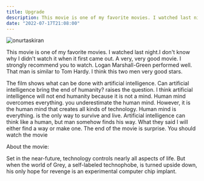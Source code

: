 ```yaml
---
title: Upgrade
description: This movie is one of my favorite movies. I watched last night.I don't know why I didn't watch it when it first came out. A very, very good movie.  
date: "2022-07-17T21:08:00"
---
```



<img className="w-full rounded-xl" src="https://res.cloudinary.com/djfqidbj1/image/upload/v1671153972/f89fjkoqp2apfdwophta.jpg" alt="onurtaskiran" />

This movie is one of my favorite movies. I watched last night.I don't know why I didn't watch it when it first came out. A very, very good movie. I strongly recommend you to watch. Logan Marshall-Green performed well. That man is similar to Tom Hardy. I think this two men very good stars.

The film shows what can be done with artificial intelligence. Can artificial intelligence bring the end of humanity? raises the question. I think artificial intelligence will not end humanity because it is not a mind. Human mind overcomes everything. you underestimate the human mind. However, it is the human mind that creates all kinds of technology. Human mind is everything. is the only way to survive and live. Artificial intelligence can think like a human, but man somehow finds his way. What they said I will either find a way or make one. The end of the movie is surprise. You should watch the movie

About the movie:

Set in the near-future, technology controls nearly all aspects of life. But when the world of Grey, a self-labeled technophobe, is turned upside down, his only hope for revenge is an experimental computer chip implant.